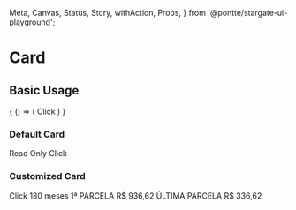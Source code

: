   Meta,
  Canvas,
  Status,
  Story,
  withAction,
  Props,
} from '@pontte/stargate-ui-playground';


<Meta title="Core/Card" component={Card} />

# Card

<Status type="experimental" />

## Basic Usage

<Canvas>
  <Story name="Basic Usage" parameters={{
    jest: ['Card.spec.jsx'],
  }}>
    {
      () => (
        <Card
          onClick={withAction('onClick')}
          paddingX={8}
          paddingY={6}
          clickable
        >
          <Typography element="span">
            Click
          </Typography>
        </Card>
      )
    }
  </Story>
</Canvas>

<Props component={Card} />

### Default Card

<Canvas>
  <Card
  >
    <Typography element="span">
      Read Only
    </Typography>
  </Card>
  <Card
    paddingX={4}
    paddingY={6}
    clickable
  >
    <Typography element="span">
     Click
    </Typography>
  </Card>
</Canvas>


### Customized Card

<Canvas>
  <Card
    paddingX={4}
    paddingY={2}
    color="warning"
    borderColor="success"
    clickable
  >
    <Typography element="span">
      Click
    </Typography>
  </Card>
  <Card
    paddingX={2}
    paddingY={2}
    clickable
    selected
  >
    <Factory>
      <Typography
        element="span"
        variant="h4"
        display="block"
        textAlign="center"
      >
        180 meses
      </Typography>
      <Typography
        element="span"
        variant="small"
        display="block"
        gutter={.5}
        textAlign="center"
      >
        1ª PARCELA
      </Typography>
      <Typography
        element="span"
        variant="h4"
        display="block"
        textAlign="center"
      >
        R$ 936,62
      </Typography>
      <Typography
        element="span"
        variant="small"
        display="block"
        gutter={.5}
        textAlign="center"
      >
        ÚLTIMA PARCELA
      </Typography>
      <Typography
        element="span"
        variant="h4"
        display="block"
        textAlign="center"
      >
        R$ 336,62
      </Typography>
    </Factory>
  </Card>
</Canvas>
